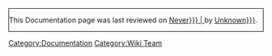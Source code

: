 <div style='border: 1px black solid'>

This Documentation page was last reviewed on
[[Documentation pages last reviewed in {{{1|Never}}} {{{2|}}}|{{{3|}}} {{{2|}}} {{{1|Never}}}]]
by [[User:{{{4|Unknown}}}]].

</div>

<includeonly>[[Category:Documentation]]</includeonly>
<noinclude>[[Category:Wiki Team]]</noinclude>